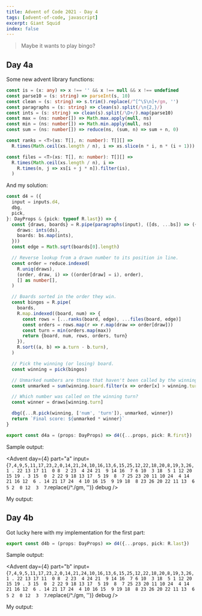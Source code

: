 ```yaml
---
title: Advent of Code 2021 - Day 4
tags: [advent-of-code, javascript]
excerpt: Giant Squid
index: false
---
```


> Maybe it wants to play bingo?

## Day 4a

Some new advent library functions:

```typescript
const is = (x: any) => x !== '' && x !== null && x !== undefined
const parse10 = (s: string) => parseInt(s, 10)
const clean = (s: string) => s.trim().replace(/^[^\S\n]+/gm, '')
const paragraphs = (s: string) => clean(s).split(/\n{2,}/)
const ints = (s: string) => clean(s).split(/\D+/).map(parse10)
const max = (ns: number[]) => Math.max.apply(null, ns)
const min = (ns: number[]) => Math.min.apply(null, ns)
const sum = (ns: number[]) => reduce(ns, (sum, n) => sum + n, 0)

const ranks = <T>(xs: T[], n: number): T[][] =>
  R.times(Math.ceil(xs.length / n), i => xs.slice(n * i, n * (i + 1)))

const files = <T>(xs: T[], n: number): T[][] =>
  R.times(Math.ceil(xs.length / n), i =>
    R.times(n, j => xs[i + j * n]).filter(is),
  )
```

And my solution:

```typescript
const d4 = ({
  input = inputs.d4,
  dbg,
  pick,
}: DayProps & {pick: typeof R.last}) => {
  const {draws, boards} = R.pipe(paragraphs(input), ([ds, ...bs]) => ({
    draws: ints(ds),
    boards: bs.map(ints),
  }))
  const edge = Math.sqrt(boards[0].length)

  // Reverse lookup from a drawn number to its position in line.
  const order = reduce.indexed(
    R.uniq(draws),
    (order, draw, i) => ((order[draw] = i), order),
    [] as number[],
  )

  // Boards sorted in the order they win.
  const bingos = R.pipe(
    boards,
    R.map.indexed((board, num) => {
      const rows = [...ranks(board, edge), ...files(board, edge)]
      const orders = rows.map(r => r.map(draw => order[draw]))
      const turn = min(orders.map(max))
      return {board, num, rows, orders, turn}
    }),
    R.sort((a, b) => a.turn - b.turn),
  )

  // Pick the winning (or losing) board.
  const winning = pick(bingos)

  // Unmarked numbers are those that haven't been called by the winning.turn
  const unmarked = sum(winning.board.filter(x => order[x] > winning.turn))

  // Which number was called on the winning turn?
  const winner = draws[winning.turn]

  dbg({...R.pick(winning, ['num', 'turn']), unmarked, winner})
  return `Final score: ${unmarked * winner}`
}

export const d4a = (props: DayProps) => d4({...props, pick: R.first})
```

Sample output:

<Advent day={4} part="a" input={`
7,4,9,5,11,17,23,2,0,14,21,24,10,16,13,6,15,25,12,22,18,20,8,19,3,26,1
.
22 13 17 11  0
 8  2 23  4 24
21  9 14 16  7
 6 10  3 18  5
 1 12 20 15 19
.
 3 15  0  2 22
 9 18 13 17  5
19  8  7 25 23
20 11 10 24  4
14 21 16 12  6
.
14 21 17 24  4
10 16 15  9 19
18  8 23 26 20
22 11 13  6  5
 2  0 12  3  7
`.replace(/^\./gm, '')} debug />

My output:

<Advent day={4} part="a" debug />

## Day 4b

Got lucky here with my implementation for the first part:

```typescript
export const d4b = (props: DayProps) => d4({...props, pick: R.last})
```

Sample output:

<Advent day={4} part="b" input={`
7,4,9,5,11,17,23,2,0,14,21,24,10,16,13,6,15,25,12,22,18,20,8,19,3,26,1
.
22 13 17 11  0
 8  2 23  4 24
21  9 14 16  7
 6 10  3 18  5
 1 12 20 15 19
.
 3 15  0  2 22
 9 18 13 17  5
19  8  7 25 23
20 11 10 24  4
14 21 16 12  6
.
14 21 17 24  4
10 16 15  9 19
18  8 23 26 20
22 11 13  6  5
 2  0 12  3  7
`.replace(/^\./gm, '')} debug />

My output:

<Advent day={4} part="b" debug />
